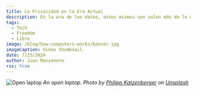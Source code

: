 ```yaml
---
title: La Privacidad en la Era Actual
description: En la era de los datos, estos mismos son valen más de lo que crees.
tags:
  - Tech
  - Freedom
  - Libre
image: /blog/how-computers-works/banner.jpg
imageCaption: Video thumbnail.
date: 7/25/2024
author: Juan Manzanero
rss: true
---
```


![Open laptop](@/assets/blog/how-computers-works/banner.jpg) _An open laptop.
Photo by
[Philipp Katzenberger](https://unsplash.com/@fantasyflip?utm_source=unsplash&utm_medium=referral&utm_content=creditCopyText')
on
[Unsplash](https://unsplash.com/photos/iIJrUoeRoCQ?utm_source=unsplash&utm_medium=referral&utm_content=creditCopyText)_

